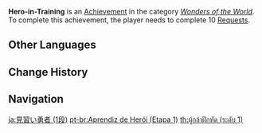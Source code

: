 {{Achievement Infobox
|title        = Hero-in-Training
|id           = 81029
|order id     = 1030
|category     = Wonders of the World
|description  = Complete 10 [[Requests]].
|requirements = 
|primogems    = 5
|tracking     = Tracks the total of completed Requests.
|topic        = Reputation;Request
|set          = Hero-in-Training
|tier         = 1
|tiers_total  = 3
|type         = Exploration
}}
'''Hero-in-Training''' is an [[Achievement]] in the category ''[[Wonders of the World]]''. To complete this achievement, the player needs to complete 10 [[Requests]].
<!--
==Trivia==

==Video Guides==
{{EVT
|video1   = 
|caption1 = 
}}
-->
==Other Languages==
{{Transclude|Hero-in-Training|Other Languages}}

==Change History==
{{Change History|1.1}}
<!--
==References==
{{Reflist}}
-->
==Navigation==
{{Achievement Navbox}}

[[ja:見習い勇者 (1段)]]
[[pt-br:Aprendiz de Herói (Etapa 1)]]
[[th:ผู้กล้าฝึกหัด (ระดับ 1)]]